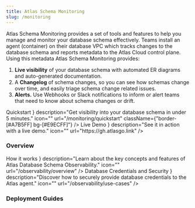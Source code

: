 ```yaml
---
title: Atlas Schema Monitoring
slug: /monitoring
---
```



<Layout>

Atlas Schema Monitoring provides a set of tools and features to help you manage and monitor your database
schema effectively.  Teams install an agent (container) on their database VPC which tracks changes to the
database schema and reports metadata to the Atlas Cloud control plane. Using this metadata Atlas Schema
Monitoring provides:

1. **Live visibility** of your database schema with automated ER diagrams and auto-generated documentation.
2. A **Changelog** of schema changes, so you can see how schemas change over time, and easily triage schema
   change related issues.
3. **Alerts.** Use Webhooks or Slack notifications to inform or alert teams that need to know about
   schema changes or drift.

<div className="grid gap-6 grid-cols-1 lg:grid-cols-2 auto-cols-fr lg:auto-rows-fr mb-12 mt-6">
    <DocCard
        name={
            <>
                <Icon icon={"sql-icon.svg"} className="mr-2" /> Quickstart
            </>
        }
        description="Get visibility into your database schema in under 5 minutes."
        icon=""
        url="/monitoring/quickstart"
        className={"border-[#A7B5FF] bg-[#E9ECFF]"}
    />
    <DocCard
        name={
            <>
                <Icon icon={"sql-icon.svg"} className="mr-2" /> Live Demo
            </>
        }
        description="See it in action with a live demo."
        icon=""
        url="https://gh.atlasgo.link"
    />
</div>

### Overview

<div className="grid gap-6 grid-cols-1 lg:grid-cols-2 auto-cols-fr lg:auto-rows-fr mb-12 mt-6">
    <DocCard
        name={
            <>
                <Icon icon={"sql-icon.svg"} className="mr-2" /> How it works
            </>
        }
        description="Learn about the key concepts and features of Atlas Database Schema Observability."
        icon=""
        url="/observability/overview"
    />
    <DocCard
        name={
            <>
                <Icon icon={"sql-icon.svg"} className="mr-2" /> Database Credentials and Security
            </>
        }
        description="Discover how to securely provide database credentials to the Atlas agent."
        icon=""
        url="/observability/use-cases" />

</div>

### Deployment Guides

<div className="grid gap-6 grid-cols-1 lg:grid-cols-2 auto-cols-fr lg:auto-rows-fr mb-12 mt-6">
    <GuideCard
        name="Helm"
        description="Deploy the Atlas agent using Helm on Kubernetes."
        icon="kubernetes-icon.svg"
        url="/observability/deployment-guides/helm"
    />
    <GuideCard
        name="ECS Fargate"
        description="Deploy the Atlas agent using Kubernetes."
        icon="kubernetes-icon.svg"
        url="/observability/deployment-guides/kubernetes"
    />
</div>



</Layout>